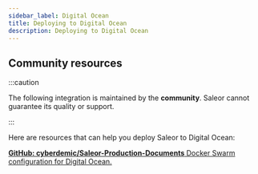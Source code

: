 ```yaml
---
sidebar_label: Digital Ocean
title: Deploying to Digital Ocean
description: Deploying to Digital Ocean
---
```



## Community resources

:::caution

The following integration is maintained by the **community**. Saleor cannot guarantee its quality or support.

:::

Here are resources that can help you deploy Saleor to Digital Ocean:

<CardGrid>

[**GitHub: cyberdemic/Saleor-Production-Documents** Docker Swarm configuration for Digital Ocean.](https://github.com/cyberdemic/Saleor-Production-Documents)

</CardGrid>
